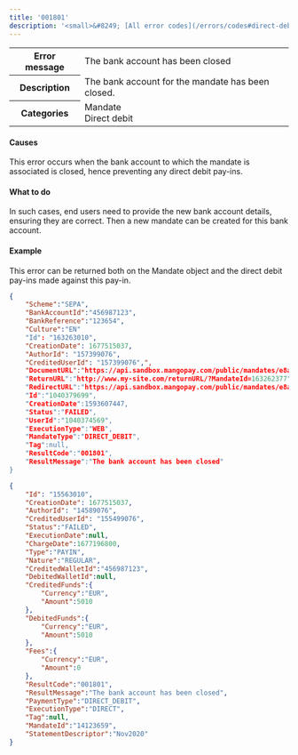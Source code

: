 ---
title: '001801'  
description: '<small>&#8249; [All error codes](/errors/codes#direct-debit)</small>'
---
  
<table>
    <tbody>
        <tr>
            <th class="header"><strong>Error message</strong></th>
            <td class="table-content">The bank account has been closed</td>
        </tr>
        <tr>
            <th class="header"><strong>Description</strong></th>
            <td class="table-content">The bank account for the mandate has been closed.</td>
        </tr>
        <tr>
            <th class="header"><strong>Categories</strong></th>
            <td class="table-content">  
<div class="label">Mandate</div>  
<div class="label">Direct debit</div>
</td>
        </tr>
    </tbody>
</table>  

#### Causes  

This error occurs when the bank account to which the mandate is associated is closed, hence preventing any direct debit pay-ins.  

#### What to do  

In such cases, end users need to provide the new bank account details, ensuring they are correct. Then a new mandate can be created for this bank account.  

#### Example  

This error can be returned both on the Mandate object and the direct debit pay-ins made against this pay-in.  
```json Mandate object
{
    "Scheme":"SEPA",
    "BankAccountId":"456987123",
    "BankReference":"123654",
    "Culture":"EN"
    "Id": "163263010",
    "CreationDate": 1677515037,
    "AuthorId": "157399076",
    "CreditedUserId": "157399076",",
    "DocumentURL":"https://api.sandbox.mangopay.com/public/mandates/e8a73d/d276ab3002fd4093bcfc567f79035db5/document",
    "ReturnURL":"http://www.my-site.com/returnURL/?MandateId=163262377",
    "RedirectURL":"https://api.sandbox.mangopay.com/public/mandates/e8a73d/d276ab3002fd4093bcfc567f79035db5/confirmation",
    "Id":"1040379699",
    "CreationDate":1593607447,
    "Status":"FAILED",
    "UserId":"1040374569",
    "ExecutionType":"WEB",
    "MandateType":"DIRECT_DEBIT",
    "Tag":null,
    "ResultCode":"001801",
    "ResultMessage":"The bank account has been closed"
}
```  
```json Direct Direct-Debit PayIn object
{
    "Id": "15563010",
    "CreationDate": 1677515037,
    "AuthorId": "14589076",
    "CreditedUserId": "155499076",
    "Status":"FAILED",
    "ExecutionDate":null,
    "ChargeDate":1677196800,
    "Type":"PAYIN",
    "Nature":"REGULAR",
    "CreditedWalletId":"456987123",
    "DebitedWalletId":null,
    "CreditedFunds":{
        "Currency":"EUR",
        "Amount":5010
    },
    "DebitedFunds":{
        "Currency":"EUR",
        "Amount":5010
    },
    "Fees":{
        "Currency":"EUR",
        "Amount":0
    },
    "ResultCode":"001801",
    "ResultMessage":"The bank account has been closed",
    "PaymentType":"DIRECT_DEBIT",
    "ExecutionType":"DIRECT",
    "Tag":null,
    "MandateId":"14123659",
    "StatementDescriptor":"Nov2020"
}
```